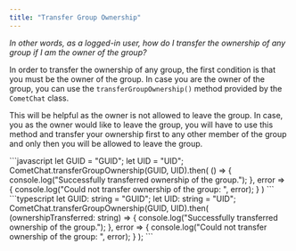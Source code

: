 ```yaml
---
title: "Transfer Group Ownership"
---
```




*In other words, as a logged-in user, how do I transfer the ownership of any group if I am the owner of the group?*

In order to transfer the ownership of any group, the first condition is that you must be the owner of the group. In case you are the owner of the group, you can use the `transferGroupOwnership()` method provided by the `CometChat` class.

This will be helpful as the owner is not allowed to leave the group. In case, you as the owner would like to leave the group, you will have to use this method and transfer your ownership first to any other member of the group and only then you will be allowed to leave the group.

<Tabs>
<Tab title="Transfer Ownership">
```javascript
let GUID = "GUID";
let UID = "UID";
CometChat.transferGroupOwnership(GUID, UID).then(
  () => {
      console.log("Successfully transferred ownership of the group.");
  }, error => {
      console.log("Could not transfer ownership of the group: ", error);
  }
)
```

</Tab>

<Tab title="TypeScript">
```typescript
let GUID: string = "GUID";
let UID: string = "UID";
CometChat.transferGroupOwnership(GUID, UID).then(
  (ownershipTransferred: string) => {
      console.log("Successfully transferred ownership of the group.");
  }, error => {
      console.log("Could not transfer ownership of the group: ", error);
  }
);
```

</Tab>

</Tabs>
